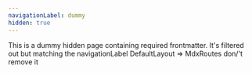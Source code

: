 ```yaml
---
navigationLabel: dummy
hidden: true
---
```


This is a dummy hidden page containing required frontmatter. It's filtered out but matching the navigationLabel DefaultLayout => MdxRoutes don/'t remove it
